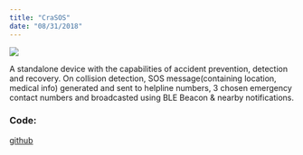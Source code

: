 ```yaml
---
title: "CraSOS"
date: "08/31/2018"
---
```

::: {layout="[30,70]"}

![](../../images/crasos.jpeg)

:::

A standalone device with the capabilities of accident prevention, detection and recovery. On collision detection, SOS message(containing location, medical info) generated and sent to helpline numbers, 3 chosen emergency contact numbers and broadcasted using BLE Beacon & nearby notifications.

### Code:
[github](https://github.com/parulagg27/CraSOS)